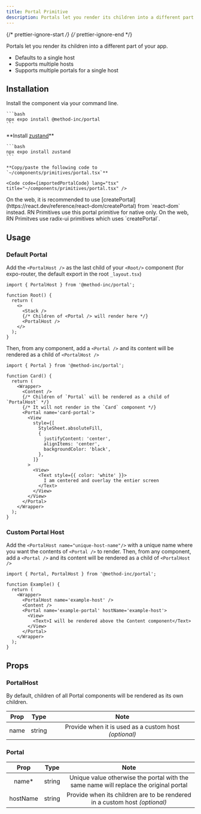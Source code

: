 ```yaml
---
title: Portal Primitive
description: Portals let you render its children into a different part of your app.
---
```


{/* prettier-ignore-start */}
{/* prettier-ignore-end */}


Portals let you render its children into a different part of your app.

<Card title="Features">

- Defaults to a single host
- Supports multiple hosts
- Supports multiple portals for a single host

</Card>

## Installation

<Tabs>
  <TabItem label="NPM">

  Install the component via your command line.

    ```bash
    npx expo install @method-inc/portal
    ```

  </TabItem>
  <TabItem label="Manual">
    **Install <a target="_blank" href="https://github.com/pmndrs/zustand">zustand</a>**

    ```bash
    npx expo install zustand
    ```

    **Copy/paste the following code to  `~/components/primitives/portal.tsx`**

    <Code code={importedPortalCode} lang="tsx" title="~/components/primitives/portal.tsx" />
  </TabItem>
</Tabs>

<Aside>
  On the web, it is recommended to use [createPortal](https://react.dev/reference/react-dom/createPortal) from `react-dom` instead. RN Primitives use this portal primitive for native only. On the web, RN Primitves use radix-ui primitives which uses `createPortal`.
</Aside>

## Usage

### Default Portal

Add the `<PortalHost />` as the last child of your `<Root/>` component (for expo-router, the default export in the root `_layout.tsx`)

```tsx
import { PortalHost } from '@method-inc/portal';

function Root() {
  return (
    <>
      <Stack />
      {/* Children of <Portal /> will render here */}
      <PortalHost />
    </>
  );
}
```

Then, from any component, add a `<Portal />` and its content will be rendered as a child of `<PortalHost />`

```tsx
import { Portal } from '@method-inc/portal';

function Card() {
  return (
    <Wrapper>
      <Content />
      {/* Children of `Portal` will be rendered as a child of `PortalHost` */}
      {/* It will not render in the `Card` component */}
      <Portal name='card-portal'>
        <View
          style={[
            StyleSheet.absoluteFill,
            {
              justifyContent: 'center',
              alignItems: 'center',
              backgroundColor: 'black',
            },
          ]}
        >
          <View>
            <Text style={{ color: 'white' }}>
              I am centered and overlay the entier screen
            </Text>
          </View>
        </View>
      </Portal>
    </Wrapper>
  );
}
```

### Custom Portal Host

Add the `<PortalHost name="unique-host-name"/>` with a unique name where you want the contents of `<Portal />` to render. Then, from any component, add a `<Portal />` and its content will be rendered as a child of `<PortalHost />`

```tsx
import { Portal, PortalHost } from '@method-inc/portal';

function Example() {
  return (
    <Wrapper>
      <PortalHost name='example-host' />
      <Content />
      <Portal name='example-portal' hostName='example-host'>
        <View>
          <Text>I will be rendered above the Content component</Text>
        </View>
      </Portal>
    </Wrapper>
  );
}
```

## Props

### PortalHost

By default, children of all Portal components will be rendered as its own children.

| Prop |       Type        |                   Note                   |
| :--: | :---------------: | :--------------------------------------: |
| name | string  | Provide when it is used as a custom host _(optional)_ |

### Portal

|   Prop   |       Type        |                                         Note                                          |
| :------: | :---------------: | :-----------------------------------------------------------------------------------: |
|   name*  | string            | Unique value otherwise the portal with the same name will replace the original portal |
| hostName | string            | Provide when its children are to be rendered in a custom host   _(optional)_            |
